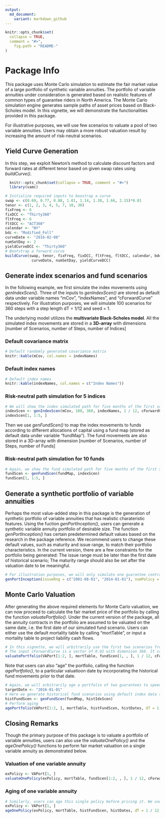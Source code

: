 ```yaml
---
output:
  md_document:
    variant: markdown_github
---
```


<!-- README.md is generated from README.Rmd. Please edit that file -->

```r
knitr::opts_chunk$set(
  collapse = TRUE,
  comment = "#>",
    fig.path = "README-"
)
```

# Package Info
This package uses Monte Carlo simulation to estimate the fair market value of a large portfolio of synthetic variable annuities.
The portfolio of variable annuities under consideration is generated based on realistic features of common types of guarantee riders in North America.
The Monte Carlo simulation engine generates sample paths of asset prices based on Black-Scholes model.
In this vignette, we will demonstrate the functionalities provided in this package. 

For illustrative purposes, we will use few scenarios to valuate a pool of two
variable annuities. Users may obtain a more robust valuation result by increasing
the amount of risk-neutral scenarios.

## Yield Curve Generation
In this step, we exploit Newton's method to calculate discount factors and forward rates at different tenor based on given swap rates using _buildCurve()_.

```r
  knitr::opts_chunk$set(collapse = TRUE, comment = "#>")
  library(vamc)
```

```r
# Initialize required inputs to boostrap a curve
swap <- c(0.69, 0.77, 0.88, 1.01, 1.14, 1.38, 1.66, 2.15)*0.01
tenor <- c(1, 2, 3, 4, 5, 7, 10, 30)
fixFreq <- 6
fixDCC <- "Thirty360"
fltFreq <- 6
fltDCC <- "ACT360"
calendar <- "NY"
bdc <- "Modified_Foll"
curveDate <- "2016-02-08"
numSetDay <- 2
yieldCurveDCC <- "Thirty360"
# Bootstrap a forward curve 
buildCurve(swap, tenor, fixFreq, fixDCC, fltFreq, fltDCC, calendar, bdc,
            curveDate, numSetDay, yieldCurveDCC)
```

## Generate index scenarios and fund scenarios
In the following example, we first simulate the index movements using _genIndexScen()_. Three of the inputs to _genIndexScen()_ are stored as default data under variable names "mCov", "indexNames", and "cForwardCurve" respectively. For illustration purposes, we will simulate 100 scenarios for 360 steps with a step length dT = 1/12 and seed = 1. 

The underlying model utilizes the __multivariate Black-Scholes model__. All the simulated index movements are stored in a __3D-array__ with dimensions [number of Scenarios, number of Steps, number of Indices]

### Default covariance matrix
```r
# Default randomly generated covariance matrix
knitr::kable(mCov, col.names = indexNames)
```

### Default index names
```r
# Default index names
knitr::kable(indexNames, col.names = c("Index Names"))
```

### Risk-neutral path simulation for 5 indices
```r
# We will show the index simulated path for five months of the first scenario 
indexScen <- genIndexScen(mCov, 100, 360, indexNames, 1 / 12, cForwardCurve, 1)
indexScen[1, 1:5, ]

```

Then we use _genFundScen()_ to map the index movements to funds according to different allocations of capital using a fund map (stored as default data under variable "fundMap"). The fund movements are also stored in a 3D-array with dimension [number of Scenarios, number of Steps, number of Funds]

### Risk-neutral path simulation for 10 funds
```r
# Again, we show the fund simulated path for five months of the first scenario 
fundScen <- genFundScen(fundMap, indexScen)
fundScen[1, 1:5, ]

```

## Generate a synthetic portfolio of variable annuities
Perhaps the most value-added step in this package is the generation of synthetic portfolio of variable annuities that has realistic charateristic features. Using the fuction _genPortInception()_, users can generate a synthetic variable annuity portfolio of desirable size. The function _genPortInception()_ has certain predetermined default values based on the research in the package reference.
We recommend users to change these default values, such as maturity and issue range, to match their portfolio characteristics. In the current version, there are a few constraints for the portfolio being generated: The issue range must be later than the first date of historical scenario; The maturity range should also be set after the  valuation date to be meaningful. 

```r
# For illustration purposes, we will only simulate one guarantee contract for each of the 19 guarantee types. Please note that due to randomness the generated portfolio under this code block may not align with the default VAPort under lazy data.
genPortInception(issueRng = c("2001-08-01", "2014-01-01"), numPolicy =  1)

```

## Monte Carlo Valuation
After generating the above required elements for Monte Carlo valuation, we can now proceed to calculate the fair market price of the portfolio by calling the function _valuatePortfolio()_. Under the current version of the package, all the annuity contracts in the portfolio are assumed to be valuated on the same date, i.e. the first date of our simulated fund scenario. Users can either use the default mortality table by calling "mortTable", or input a mortality table to project liability cash flows.

```r
# In this vignette, we will arbitrarily use the first two scenarios from fundSen to valuate a portfolio of two guarantees to speed up the execution of the example.
# The input cForwardCurve is a vector of 0.02 with dimension 360. It could also be a forward curve calculated using the buildCurve() function.
valuatePortfolio(VAPort[1:2, ], mortTable, fundScen[1, , ], 1 / 12, cForwardCurve)

```

Note that users can also "age" the portfolio, calling the function _agePortfolio()_, to a particular valuatioon date by incorporating the historical fund movements prior to that date.

```r
# Again, we will arbitrarily age a portfolio of two guarantees to speed up the execution.
targetDate <- "2016-01-01"
# Here we generate historical fund scenarios using default index data stored under "histIdxScen"
histFundScen <- genFundScen(fundMap, histIdxScen)
# Perform aging
agePortfolio(VAPort[1:2, ], mortTable, histFundScen, histDates, dT = 1 / 12, targetDate, cForwardCurve)

```



## Closing Remarks
Though the primary purpose of this package is to valuate a portfolio of variable annuities, users can also use the _valuateOnePolicy()_ and the _ageOnePolicy()_ functions to perform fair market valuation on a single variable annuity as demonstrated below.

### Valuation of one variable annuity
```r
exPolicy <- VAPort[1, ]
valuateOnePolicy(exPolicy, mortTable, fundScen[1:2, , ], 1 / 12, cForwardCurve)
```

### Aging of one variable annuity 
```r
# Similarly, users can age this single policy before pricing it. We use the same target date and historical fund scenario as generated before
exPolicy <- VAPort[1, ]
ageOnePolicy(exPolicy, mortTable, histFundScen, histDates, dT = 1 / 12, targetDate, cForwardCurve)
```

